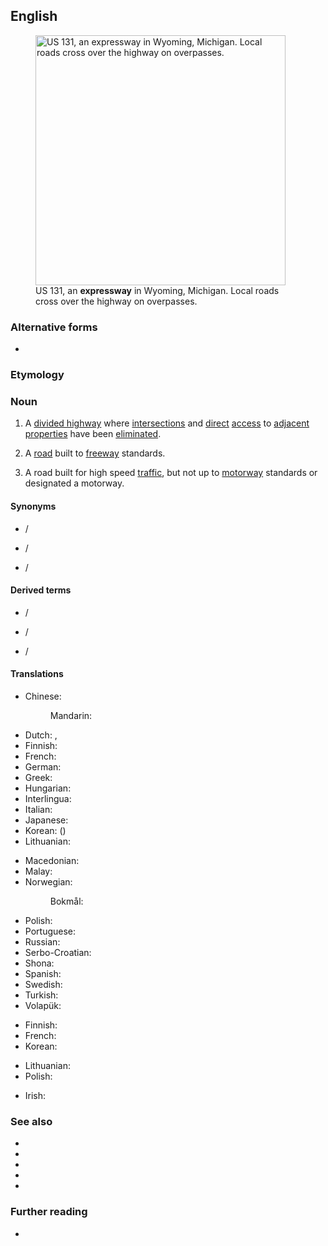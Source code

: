 ==English==
[[File:US 131, M-6, 68th St interchange.jpg|thumb|400px|right|US&nbsp;131, an '''expressway''' in Wyoming, Michigan. Local roads cross over the highway on overpasses.]]

===Alternative forms===
* {{alter|en|expy||contraction}}

===Etymology===
{{compound|en|express|way}}

===Noun===
{{en-noun}}

# {{lb|en|parts of the|_|US}} A [[divided highway]] where [[intersection]]s and [[direct]] [[access]] to [[adjacent]] [[properties]] have been [[eliminated]].
# {{lb|en|Canada|parts of the US|Malaysia|Singapore}} A [[road]] built to [[freeway]] standards.
# {{lb|en|New Zealand}} A road built for high speed [[traffic]], but not up to [[motorway]] standards or designated a motorway.

====Synonyms====
{{qualifier|abbreviations}}
* {{l|en|ewy}} / {{l|en|ewy.}}
* {{l|en|expwy}} / {{l|en|expwy.}}
* {{l|en|expy}} / {{l|en|expy.}}

====Derived terms====
{{gloss|abbreviations}}
* {{l|en|ewy}} / {{l|en|ewy.}}
* {{l|en|expy}} / {{l|en|expy.}}
* {{l|en|expwy}} / {{l|en|expwy.}}

====Translations====
{{trans-top|US: divided highway}}
* Chinese:
*: Mandarin: {{t+|cmn|高速公路|tr=gāosùgōnglù|sc=Hani}}
* Dutch: {{t|nl|expressweg}}, {{t+|nl|snelweg}}
* Finnish: {{t+|fi|moottoriliikennetie}}
* French: {{t+|fr|autoroute|f}}
* German: {{t+|de|Autobahn}}
* Greek: {{t+|el|αυτοκινητόδρομος|m}}
* Hungarian: {{t+|hu|autópálya}}
* Interlingua: {{t|ia|autostrata}}
* Italian: {{t+|it|superstrada}}
* Japanese: {{t+|ja|高速道路|tr=[[こうそくどうろ]], kōsoku-dōro}}
* Korean: {{t+|ko|고속도로}} ({{t|ko|高速道路}})
* Lithuanian: {{t+|lt|greitkelis}}
{{trans-mid}}
* Macedonian: {{t|mk|автопат}}
* Malay: {{t|ms|lebuh raya}}
* Norwegian: 
*: Bokmål: {{t+|nb|motorvei|m}}
* Polish: {{t+|pl|autostrada|f}}
* Portuguese: {{t+|pt|auto-estrada}}
* Russian: {{t+|ru|автомагистра́ль}}
* Serbo-Croatian: {{t+|sh|autocesta}}
* Shona: {{t|sn|marodi}}
* Spanish: {{t+|es|autopista}}
* Swedish: {{t+|sv|motorväg}}
* Turkish: {{t+|tr|otoyol}}
* Volapük: {{t|vo|motoraveg}}
{{trans-bottom}}

{{trans-see|freeway}}

{{trans-top|NZ: high speed road, not built to freeway standards}}
* Finnish: {{t+|fi|moottoriliikennetie}}
* French: {{t|fr|voie express|f}}
* Korean: {{t|ko|고속화도로|sc=Kore}}
{{trans-mid}}
* Lithuanian: {{t+|lt|greitkelis}}
* Polish: {{t+|pl|droga ekspresowa|f}}
{{trans-bottom}}

{{checktrans-top}}
* Irish: {{t-check|ga|luasbhealach|m}}
{{trans-mid}}
{{trans-bottom}}

===See also===
* {{l|en|autoroute}}
* {{l|en|carriageway}}
* {{l|en|freeway}}
* {{l|en|highway}}
* {{l|en|motorway}}

===Further reading===
* {{pedia}}

{{topics|en|Roads}}